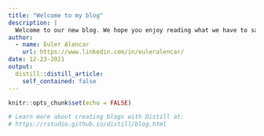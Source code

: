 ```yaml
---
title: "Welcome to my blog"
description: |
  Welcome to our new blog. We hope you enjoy reading what we have to say!
author:
  - name: Euler Alencar 
    url: https://www.linkedin.com/in/euleralencar/
date: 12-23-2021
output:
  distill::distill_article:
    self_contained: false
---
```


```r
knitr::opts_chunk$set(echo = FALSE)

# Learn more about creating blogs with Distill at:
# https://rstudio.github.io/distill/blog.html

```



